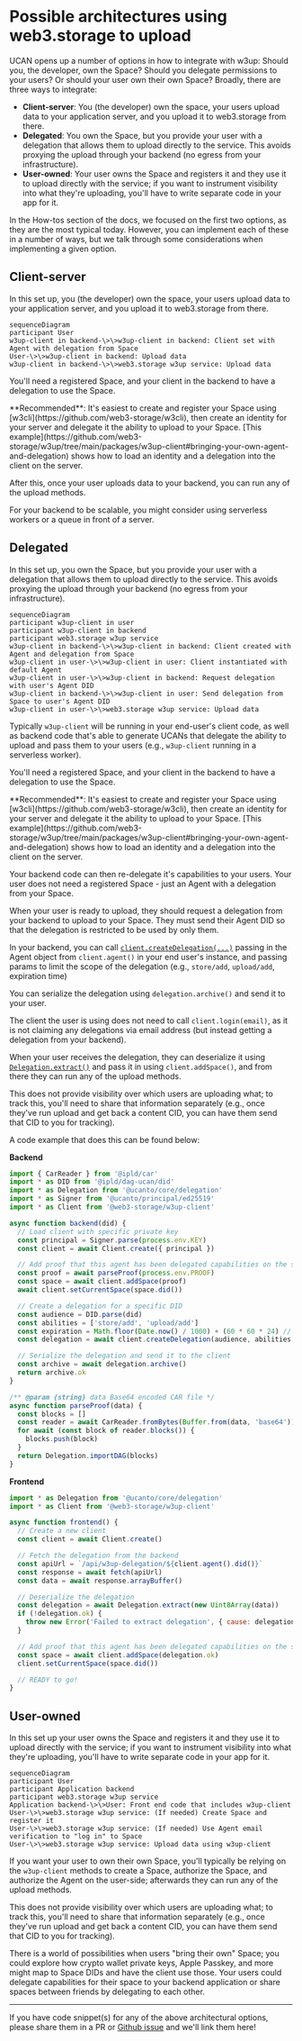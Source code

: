 
# Possible architectures using web3.storage to upload

UCAN opens up a number of options in how to integrate with w3up: Should you, the developer, own the Space? Should you delegate permissions to your users? Or should your user own their own Space? Broadly, there are three ways to integrate:

- **Client-server**: You (the developer) own the space, your users upload data to your application server, and you upload it to web3.storage from there.
- **Delegated**: You own the Space, but you provide your user with a delegation that allows them to upload directly to the service. This avoids proxying the upload through your backend (no egress from your infrastructure).
- **User-owned**: Your user owns the Space and registers it and they use it to upload directly with the service; if you want to instrument visibility into what they're uploading, you'll have to write separate code in your app for it.

In the How-tos section of the docs, we focused on the first two options, as they are the most typical today. However, you can implement each of these in a number of ways, but we talk through some considerations when implementing a given option.

## Client-server

In this set up, you (the developer) own the space, your users upload data to your application server, and you upload it to web3.storage from there.

```mermaid
sequenceDiagram
participant User
w3up-client in backend-\>\>w3up-client in backend: Client set with Agent with delegation from Space
User-\>\>w3up-client in backend: Upload data
w3up-client in backend-\>\>web3.storage w3up service: Upload data
```

You'll need a registered Space, and your client in the backend to have a delegation to use the Space.

<Callout>
  **Recommended**: It's easiest to create and register your Space using [w3cli](https://github.com/web3-storage/w3cli), then create an identity for your server and delegate it the ability to upload to your Space. [This example](https://github.com/web3-storage/w3up/tree/main/packages/w3up-client#bringing-your-own-agent-and-delegation) shows how to load an identity and a delegation into the client on the server.
</Callout>

After this, once your user uploads data to your backend, you can run any of the upload methods.

For your backend to be scalable, you might consider using serverless workers or a queue in front of a server.

## Delegated

In this set up, you own the Space, but you provide your user with a delegation that allows them to upload directly to the service. This avoids proxying the upload through your backend (no egress from your infrastructure).

```mermaid
sequenceDiagram
participant w3up-client in user
participant w3up-client in backend
participant web3.storage w3up service
w3up-client in backend-\>\>w3up-client in backend: Client created with Agent and delegation from Space
w3up-client in user-\>\>w3up-client in user: Client instantiated with default Agent
w3up-client in user-\>\>w3up-client in backend: Request delegation with user's Agent DID
w3up-client in backend-\>\>w3up-client in user: Send delegation from Space to user's Agent DID
w3up-client in user-\>\>web3.storage w3up service: Upload data
```

Typically `w3up-client` will be running in your end-user's client code, as well as backend code that's able to generate UCANs that delegate the ability to upload and pass them to your users (e.g., `w3up-client` running in a serverless worker).

You'll need a registered Space, and your client in the backend to have a delegation to use the Space.

<Callout>
  **Recommended**: It's easiest to create and register your Space using [w3cli](https://github.com/web3-storage/w3cli), then create an identity for your server and delegate it the ability to upload to your Space. [This example](https://github.com/web3-storage/w3up/tree/main/packages/w3up-client#bringing-your-own-agent-and-delegation) shows how to load an identity and a delegation into the client on the server.
</Callout>

Your backend code can then re-delegate it's capabilities to your users. Your user does not need a registered Space - just an Agent with a delegation from your Space.

When your user is ready to upload, they should request a delegation from your backend to upload to your Space. They must send their Agent DID so that the delegation is restricted to be used by only them.

In your backend, you can call [`client.createDelegation(...)`](https://github.com/web3-storage/w3up/blob/main/packages/w3up-client/docs-Client#createDelegation) passing in the Agent object from `client.agent()` in your end user's instance, and passing params to limit the scope of the delegation (e.g., `store/add`, `upload/add`, expiration time)

You can serialize the delegation using `delegation.archive()` and send it to your user.

The client the user is using does not need to call `client.login(email)`, as it is not claiming any delegations via email address (but instead getting a delegation from your backend).


When your user receives the delegation, they can deserialize it using [`Delegation.extract()`](https://github.com/web3-storage/ucanto/blob/c8999a59852b61549d163532a83bac62290b629d/packages/core/src/delegation.js#L399) and pass it in using `client.addSpace()`, and from there they can run any of the upload methods.

<Callout type="info">
  This does not provide visibility over which users are uploading what; to track this, you'll need to share that information separately (e.g., once they've run upload and get back a content CID, you can have them send that CID to you for tracking).
</Callout>

A code example that does this can be found below:

**Backend**

```js
import { CarReader } from '@ipld/car'
import * as DID from '@ipld/dag-ucan/did'
import * as Delegation from '@ucanto/core/delegation'
import * as Signer from '@ucanto/principal/ed25519'
import * as Client from '@web3-storage/w3up-client'

async function backend(did) {
  // Load client with specific private key
  const principal = Signer.parse(process.env.KEY)
  const client = await Client.create({ principal })

  // Add proof that this agent has been delegated capabilities on the space
  const proof = await parseProof(process.env.PROOF)
  const space = await client.addSpace(proof)
  await client.setCurrentSpace(space.did())

  // Create a delegation for a specific DID
  const audience = DID.parse(did)
  const abilities = ['store/add', 'upload/add']
  const expiration = Math.floor(Date.now() / 1000) + (60 * 60 * 24) // 24 hours from now
  const delegation = await client.createDelegation(audience, abilities, { expiration })

  // Serialize the delegation and send it to the client
  const archive = await delegation.archive()
  return archive.ok
}

/** @param {string} data Base64 encoded CAR file */
async function parseProof(data) {
  const blocks = []
  const reader = await CarReader.fromBytes(Buffer.from(data, 'base64'))
  for await (const block of reader.blocks()) {
    blocks.push(block)
  }
  return Delegation.importDAG(blocks)
}
```

**Frontend**

```js
import * as Delegation from '@ucanto/core/delegation'
import * as Client from '@web3-storage/w3up-client'

async function frontend() {
  // Create a new client
  const client = await Client.create()

  // Fetch the delegation from the backend
  const apiUrl = `/api/w3up-delegation/${client.agent().did()}`
  const response = await fetch(apiUrl)
  const data = await response.arrayBuffer()

  // Deserialize the delegation
  const delegation = await Delegation.extract(new Uint8Array(data))
  if (!delegation.ok) {
    throw new Error('Failed to extract delegation', { cause: delegation.error })
  }

  // Add proof that this agent has been delegated capabilities on the space
  const space = await client.addSpace(delegation.ok)
  client.setCurrentSpace(space.did())

  // READY to go!
}
```

## User-owned

In this set up your user owns the Space and registers it and they use it to upload directly with the service; if you want to instrument visibility into what they're uploading, you'll have to write separate code in your app for it.

```mermaid
sequenceDiagram
participant User
participant Application backend
participant web3.storage w3up service
Application backend-\>\>User: Front end code that includes w3up-client
User-\>\>web3.storage w3up service: (If needed) Create Space and register it
User-\>\>web3.storage w3up service: (If needed) Use Agent email verification to "log in" to Space
User-\>\>web3.storage w3up service: Upload data using w3up-client
```

If you want your user to own their own Space, you'll typically be relying on the `w3up-client` methods to create a Space, authorize the Space, and authorize the Agent on the user-side; afterwards they can run any of the upload methods.

<Callout type="info">
  This does not provide visibility over which users are uploading what; to track this, you'll need to share that information separately (e.g., once they've run upload and get back a content CID, you can have them send that CID to you for tracking).
</Callout>

There is a world of possibilities when users "bring their own" Space; you could explore how crypto wallet private keys, Apple Passkey, and more might map to Space DIDs and have the client use those. Your users could delegate capabilities for their space to your backend application or share spaces between friends by delegating to each other.

---

If you have code snippet(s) for any of the above architectural options, please share them in a PR or [Github issue](https://github.com/web3-storage/www/issues) and we'll link them here!
